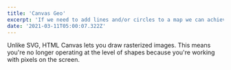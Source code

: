 ```yaml
---
title: 'Canvas Geo'
excerpt: 'If we need to add lines and/or circles to a map we can achieve it by adding features to our GeoJSON'
date: '2021-03-11T05:00:07.322Z'
---
```


Unlike SVG, HTML Canvas lets you draw rasterized images. This means you're no longer operating at the level of shapes because you're working with pixels on the screen.

<CanvasMap
  width={600}
  height={400}
  dataset="https://gist.githubusercontent.com/d3indepth/f28e1c3a99ea6d84986f35ac8646fac7/raw/c58cede8dab4673c91a3db702d50f7447b373d98/ne_110m_land.json"/>
